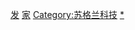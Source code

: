 {{Commonscat|Inventors from Scotland}}

[[Category:各职业苏格兰人|发]]
[[Category:苏格兰发明|家]]
[[Category:苏格兰科技|Category:苏格兰科技]]
[[Category:英国发明家|*]]